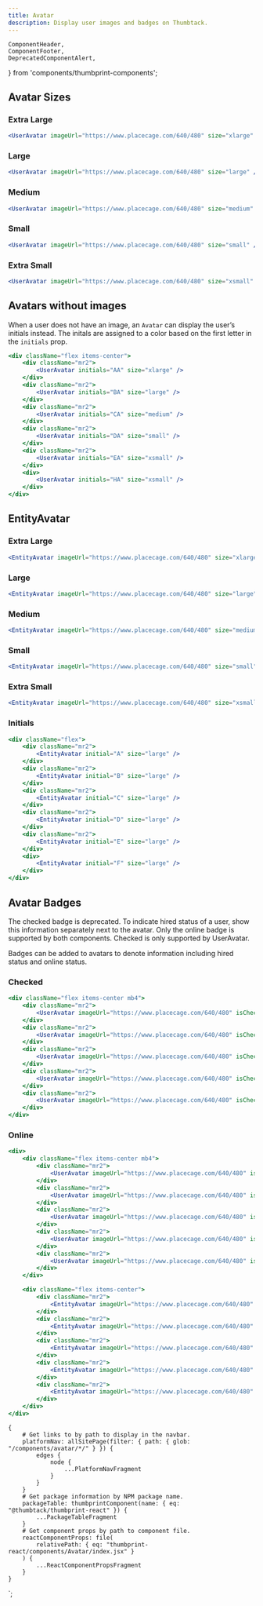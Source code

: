 ```yaml
---
title: Avatar
description: Display user images and badges on Thumbtack.
---
```


    ComponentHeader,
    ComponentFooter,
    DeprecatedComponentAlert,
} from 'components/thumbprint-components';

<ComponentHeader data={props.data} />

## Avatar Sizes

### Extra Large

```jsx
<UserAvatar imageUrl="https://www.placecage.com/640/480" size="xlarge" />
```

### Large

```jsx
<UserAvatar imageUrl="https://www.placecage.com/640/480" size="large" />
```

### Medium

```jsx
<UserAvatar imageUrl="https://www.placecage.com/640/480" size="medium" />
```

### Small

```jsx
<UserAvatar imageUrl="https://www.placecage.com/640/480" size="small" />
```

### Extra Small

```jsx
<UserAvatar imageUrl="https://www.placecage.com/640/480" size="xsmall" />
```

## Avatars without images

When a user does not have an image, an `Avatar` can display the user’s initials instead. The initals are assigned to a color based on the first letter in the `initials` prop.

```jsx
<div className="flex items-center">
    <div className="mr2">
        <UserAvatar initials="AA" size="xlarge" />
    </div>
    <div className="mr2">
        <UserAvatar initials="BA" size="large" />
    </div>
    <div className="mr2">
        <UserAvatar initials="CA" size="medium" />
    </div>
    <div className="mr2">
        <UserAvatar initials="DA" size="small" />
    </div>
    <div className="mr2">
        <UserAvatar initials="EA" size="xsmall" />
    </div>
    <div>
        <UserAvatar initials="HA" size="xsmall" />
    </div>
</div>
```

## EntityAvatar

### Extra Large

```jsx
<EntityAvatar imageUrl="https://www.placecage.com/640/480" size="xlarge" />
```

### Large

```jsx
<EntityAvatar imageUrl="https://www.placecage.com/640/480" size="large" />
```

### Medium

```jsx
<EntityAvatar imageUrl="https://www.placecage.com/640/480" size="medium" />
```

### Small

```jsx
<EntityAvatar imageUrl="https://www.placecage.com/640/480" size="small" />
```

### Extra Small

```jsx
<EntityAvatar imageUrl="https://www.placecage.com/640/480" size="xsmall" />
```

### Initials

```jsx
<div className="flex">
    <div className="mr2">
        <EntityAvatar initial="A" size="large" />
    </div>
    <div className="mr2">
        <EntityAvatar initial="B" size="large" />
    </div>
    <div className="mr2">
        <EntityAvatar initial="C" size="large" />
    </div>
    <div className="mr2">
        <EntityAvatar initial="D" size="large" />
    </div>
    <div className="mr2">
        <EntityAvatar initial="E" size="large" />
    </div>
    <div>
        <EntityAvatar initial="F" size="large" />
    </div>
</div>
```

## Avatar Badges

<DeprecatedComponentAlert>
    The checked badge is deprecated. To indicate hired status of a user, show this information
    separately next to the avatar. Only the online badge is supported by both components. Checked is
    only supported by UserAvatar.
</DeprecatedComponentAlert>

Badges can be added to avatars to denote information including hired status and online status.

### Checked

```jsx
<div className="flex items-center mb4">
    <div className="mr2">
        <UserAvatar imageUrl="https://www.placecage.com/640/480" isChecked size="xlarge" />
    </div>
    <div className="mr2">
        <UserAvatar imageUrl="https://www.placecage.com/640/480" isChecked size="large" />
    </div>
    <div className="mr2">
        <UserAvatar imageUrl="https://www.placecage.com/640/480" isChecked size="medium" />
    </div>
    <div className="mr2">
        <UserAvatar imageUrl="https://www.placecage.com/640/480" isChecked size="small" />
    </div>
    <div className="mr2">
        <UserAvatar imageUrl="https://www.placecage.com/640/480" isChecked size="xsmall" />
    </div>
</div>
```

### Online

```jsx
<div>
    <div className="flex items-center mb4">
        <div className="mr2">
            <UserAvatar imageUrl="https://www.placecage.com/640/480" isOnline size="xlarge" />
        </div>
        <div className="mr2">
            <UserAvatar imageUrl="https://www.placecage.com/640/480" isOnline size="large" />
        </div>
        <div className="mr2">
            <UserAvatar imageUrl="https://www.placecage.com/640/480" isOnline size="medium" />
        </div>
        <div className="mr2">
            <UserAvatar imageUrl="https://www.placecage.com/640/480" isOnline size="small" />
        </div>
        <div className="mr2">
            <UserAvatar imageUrl="https://www.placecage.com/640/480" isOnline size="xsmall" />
        </div>
    </div>

    <div className="flex items-center">
        <div className="mr2">
            <EntityAvatar imageUrl="https://www.placecage.com/640/480" isOnline size="xlarge" />
        </div>
        <div className="mr2">
            <EntityAvatar imageUrl="https://www.placecage.com/640/480" isOnline size="large" />
        </div>
        <div className="mr2">
            <EntityAvatar imageUrl="https://www.placecage.com/640/480" isOnline size="medium" />
        </div>
        <div className="mr2">
            <EntityAvatar imageUrl="https://www.placecage.com/640/480" isOnline size="small" />
        </div>
        <div className="mr2">
            <EntityAvatar imageUrl="https://www.placecage.com/640/480" isOnline size="xsmall" />
        </div>
    </div>
</div>
```

<ComponentFooter data={props.data} />

    {
        # Get links to by path to display in the navbar.
        platformNav: allSitePage(filter: { path: { glob: "/components/avatar/*/" } }) {
            edges {
                node {
                    ...PlatformNavFragment
                }
            }
        }
        # Get package information by NPM package name.
        packageTable: thumbprintComponent(name: { eq: "@thumbtack/thumbprint-react" }) {
            ...PackageTableFragment
        }
        # Get component props by path to component file.
        reactComponentProps: file(
            relativePath: { eq: "thumbprint-react/components/Avatar/index.jsx" }
        ) {
            ...ReactComponentPropsFragment
        }
    }
`;
